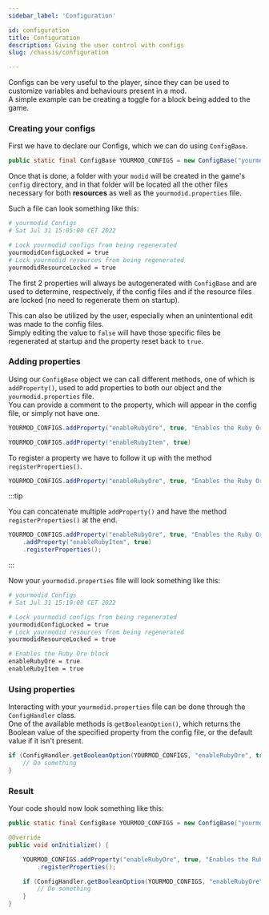 ```yaml
---
sidebar_label: 'Configuration'

id: configuration
title: Configuration
description: Giving the user control with configs
slug: /chassis/configuration

---
```


Configs can be very useful to the player, since they can be used to customize variables and behaviours present in a mod.  
A simple example can be creating a toggle for a block being added to the game.

### Creating your configs

First we have to declare our Configs, which we can do using `ConfigBase`.

```java
public static final ConfigBase YOURMOD_CONFIGS = new ConfigBase("yourmodid");
```

Once that is done, a folder with your `modid` will be created in the game's `config` directory, and in that folder will be located all the other files necessary for both **resources** as well as the `yourmodid.properties` file.

Such a file can look something like this:

```bash
# yourmodid Configs
# Sat Jul 31 15:05:00 CET 2022

# Lock yourmodid configs from being regenerated
yourmodidConfigLocked = true
# Lock yourmodid resources from being regenerated
yourmodidResourceLocked = true
```

The first 2 properties will always be autogenerated with `ConfigBase` and are used to determine, respectively, if the config files and if the resource files are locked (no need to regenerate them on startup).

This can also be utilized by the user, especially when an unintentional edit was made to the config files.  
Simply editing the value to `false` will have those specific files be regenerated at startup and the property reset back to `true`.

### Adding properties

Using our `ConfigBase` object we can call different methods, one of which is `addProperty()`, used to add properties to both our object and the `yourmodid.properties` file.  
You can provide a comment to the property, which will appear in the config file, or simply not have one.

```java
YOURMOD_CONFIGS.addProperty("enableRubyOre", true, "Enables the Ruby Ore block")
```
```java
YOURMOD_CONFIGS.addProperty("enableRubyItem", true)
```

To register a property we have to follow it up with the method `registerProperties()`.

```java
YOURMOD_CONFIGS.addProperty("enableRubyOre", true, "Enables the Ruby Ore block").registerProperties();
```

:::tip

You can concatenate multiple `addProperty()` and have the method `registerProperties()` at the end.

```java
YOURMOD_CONFIGS.addProperty("enableRubyOre", true, "Enables the Ruby Ore block")
    .addProperty("enableRubyItem", true)
    .registerProperties();
```

:::

Now your `yourmodid.properties` file will look something like this:

```bash
# yourmodid Configs
# Sat Jul 31 15:10:00 CET 2022

# Lock yourmodid configs from being regenerated
yourmodidConfigLocked = true
# Lock yourmodid resources from being regenerated
yourmodidResourceLocked = true

# Enables the Ruby Ore block
enableRubyOre = true
enableRubyItem = true
```

### Using properties

Interacting with your `yourmodid.properties` file can be done through the `ConfigHandler` class.  
One of the available methods is `getBooleanOption()`, which returns the Boolean value of the specified property from the config file, or the default value if it isn't present.

```java
if (ConfigHandler.getBooleanOption(YOURMOD_CONFIGS, "enableRubyOre", true)){
    // Do something 
}
```

### Result

Your code should now look something like this:

```java title="MyMod.java"
public static final ConfigBase YOURMOD_CONFIGS = new ConfigBase("yourmodid");

@Override
public void onInitialize() {

    YOURMOD_CONFIGS.addProperty("enableRubyOre", true, "Enables the Ruby Ore block")
        .registerProperties();

    if (ConfigHandler.getBooleanOption(YOURMOD_CONFIGS, "enableRubyOre", true)){
        // Do something 
    }
}
```